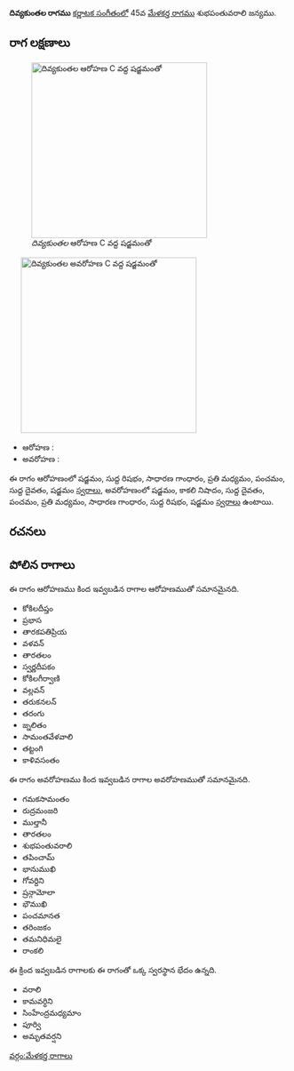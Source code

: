 {{Infobox ragam
	| name          	= దివ్యకుంతల
	| synonym	    	= 
	| mela          	= 
	| chakra        	= 
	| janaka        	= 
	| type          	= షడవ-సంపూర్ణ
	| arohanam      	= {{svaraC|S|R1|G2|M2|P|D1|S'}} 
	| avarohanam    	= {{svaraC|S'|N3|D1|P|M2|G2|R1|S}}
	| jeeva         	=
	| chhaya        	=
	| nyasa         	=
	| vishesha      	= 
	| equivalent  		= 
}}
{{కర్ణాటక సంగీత రాగాలు}}
'''దివ్యకుంతల రాగము''' [[కర్ణాటక సంగీతం]]లో 45వ [[మేళకర్త రాగము]] శుభపంతువరాలి జన్యము. 


==రాగ లక్షణాలు==
[[Image:divyakuntala_ar_kb2wiki.png|thumb|right|316px|''దివ్యకుంతల'' ఆరోహణ C వద్ద షడ్జమంతో]]
	[[Image:divyakuntala_av_kb2wiki.png|thumb|right|316px|''దివ్యకుంతల'' అవరోహణ C వద్ద షడ్జమంతో]]

* ఆరోహణ : {{svaraC|S|R1|G2|M2|P|D1|S'}} 
* అవరోహణ : {{svaraC|S'|N3|D1|P|M2|G2|R1|S}}

ఈ రాగం ఆరోహణంలో షడ్జమం, సుద్ద  రిషభం, సాధారణ  గాంధారం, ప్రతి మధ్యమం, పంచమం, సుద్ద దైవతం, షడ్జమం [[స్వరాలు]], అవరోహణంలో షడ్జమం, కాకలి  నిషాదం, సుద్ద దైవతం, పంచమం, ప్రతి మధ్యమం, సాధారణ  గాంధారం, సుద్ద  రిషభం, షడ్జమం [[స్వరాలు]] ఉంటాయి.

==రచనలు==



==పోలిన రాగాలు==
ఈ రాగం ఆరోహణము కింద ఇవ్వబడిన రాగాల ఆరోహణముతో సమానమైనది.
* కోకిలదీప్తం
* ప్రభాస
* తారకపతిప్రియ
* వళవన్
* తారతలం
* స్వర్ణదీపకం
* కోకిలగీర్వాణి
* వల్లవన్
* తరుకనలన్
* తరంగు
* జ్నలితం
* సామంతవేళవాలి
* తట్టంగి
* కాళివసంతం

ఈ రాగం అవరోహణము కింద ఇవ్వబడిన రాగాల అవరోహణముతో సమానమైనది.
* గమకసామంతం
* రుద్రమంజరి
* ముల్తానీ
* తారతలం
* శుభపంతువరాలి
* తపించామ్
* భానుముఖి
* గోవర్దిని
*  ష్రన్గామోలా
*  భౌముఖి
* పంచమానత
*  తరింజకం
*  తమనిధిమలై
* రాంకలి

ఈ క్రింద ఇవ్వబడిన రాగాలకు ఈ రాగంతో ఒక్క స్వరస్థాన భేదం ఉన్నది.
* వరాలి
* కామవర్ధిని
* సింహేంద్రమధ్యమాం
* పూర్వి
* అమృతవర్షని



[[వర్గం:మేళకర్త రాగాలు]]